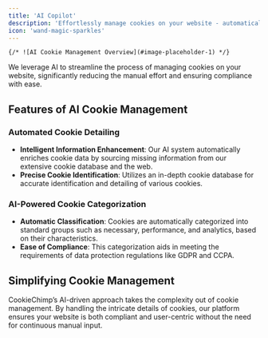 ```yaml
---
title: 'AI Copilot'
description: 'Effortlessly manage cookies on your website - automatically.'
icon: 'wand-magic-sparkles'
---
```


    {/* ![AI Cookie Management Overview](#image-placeholder-1) */}

We leverage AI to streamline the process of managing cookies on your website, significantly reducing the manual effort and ensuring compliance with ease.


## Features of AI Cookie Management

### Automated Cookie Detailing
- **Intelligent Information Enhancement**: Our AI system automatically enriches cookie data by sourcing missing information from our extensive cookie database and the web.
- **Precise Cookie Identification**: Utilizes an in-depth cookie database for accurate identification and detailing of various cookies.


### AI-Powered Cookie Categorization
- **Automatic Classification**: Cookies are automatically categorized into standard groups such as necessary, performance, and analytics, based on their characteristics.
- **Ease of Compliance**: This categorization aids in meeting the requirements of data protection regulations like GDPR and CCPA.

## Simplifying Cookie Management
CookieChimp’s AI-driven approach takes the complexity out of cookie management. By handling the intricate details of cookies, our platform ensures your website is both compliant and user-centric without the need for continuous manual input.